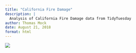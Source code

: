```yaml
---
title: "California Fire Damage"
description: |
  Analysis of California Fire Damage data from TidyTuesday
author: Thomas Mock
date: August 21, 2018
format: html
---
```


![](CalFireDamage.png)
